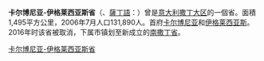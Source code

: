 {{Infobox_ProvinceIT |
  fullname              = |
  name                  = Carbonia-Iglesias |
  region                = [[撒丁岛|撒丁大区]] |
  capital               = [[卡尔博尼亚|卡尔博尼亚]]和[[伊格莱西亚斯|伊格莱西亚斯]] |
  commune               = 23 |
  area                  = 1,495 |
  population_as_of      = 2001年 |
  population            = 131,890 |
  populationdensity     = 88.2 |
  vehicle               = CI |
  postal_code           = 0781 |
  telephone_prefix      =  |
  ISTAT                 = 107 |
  president             = Pierfranco Gaviano |
  map                   = [[File:Carbonia_Iglesias_posizione.png|150px]]|
  coatofarms            = |
}}
'''卡尔博尼亚-伊格莱西亚斯省'''（{{lang-it|Provincia di Carbonia-Iglesias}}、[[薩丁語|薩丁語]]：{{lang|sc|Provìntzia de Carbònia-Igrèsias}}）曾是[[意大利|意大利]][[撒丁岛|撒丁大区]]的一個省。面積1,495平方公里，2006年7月人口131,890人。首府[[卡尔博尼亚|卡尔博尼亚]]和[[伊格莱西亚斯|伊格莱西亚斯]]。2016年时该省被取消，下属市镇划至新成立的[[南撒丁省|南撒丁省]]。

[[Category:卡尔博尼亚-伊格莱西亚斯省|]]